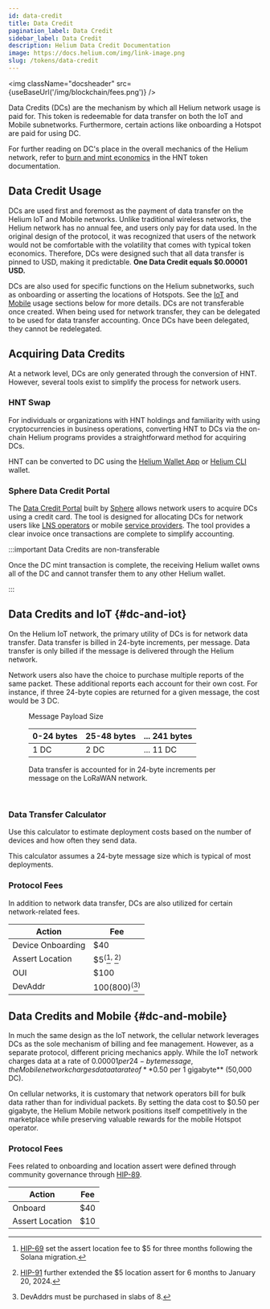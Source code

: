 ```yaml
---
id: data-credit
title: Data Credit
pagination_label: Data Credit
sidebar_label: Data Credit
description: Helium Data Credit Documentation
image: https://docs.helium.com/img/link-image.png
slug: /tokens/data-credit
---
```



<img className="docsheader" src={useBaseUrl('/img/blockchain/fees.png')} />

Data Credits (DCs) are the mechanism by which all Helium network usage is paid for. This token is
redeemable for data transfer on both the IoT and Mobile subnetworks. Furthermore, certain actions
like onboarding a Hotspot are paid for using DC.

For further reading on DC's place in the overall mechanics of the Helium network, refer to
[burn and mint economics](/tokens/hnt-token/#burn-and-mint-economics) in the HNT token
documentation.

## Data Credit Usage

DCs are used first and foremost as the payment of data transfer on the Helium IoT and Mobile
networks. Unlike traditional wireless networks, the Helium network has no annual fee, and users only
pay for data used. In the original design of the protocol, it was recognized that users of the
network would not be comfortable with the volatility that comes with typical token economics.
Therefore, DCs were designed such that all data transfer is pinned to USD, making it predictable.
**One Data Credit equals $0.00001 USD.**

DCs are also used for specific functions on the Helium subnetworks, such as onboarding or asserting
the locations of Hotspots. See the [IoT](#dc-and-iot) and [Mobile](#dc-and-mobile) usage sections
below for more details. DCs are not transferable once created. When being used for network transfer,
they can be delegated to be used for data transfer accounting. Once DCs have been delegated, they
cannot be redelegated.

## Acquiring Data Credits

At a network level, DCs are only generated through the conversion of HNT. However, several tools
exist to simplify the process for network users.

### HNT Swap

For individuals or organizations with HNT holdings and familiarity with using cryptocurrencies in
business operations, converting HNT to DCs via the on-chain Helium programs provides a
straightforward method for acquiring DCs.

HNT can be converted to DC using the [Helium Wallet App](/wallets/helium-wallet-app) or
[Helium CLI](/wallets/cli-wallet) wallet.

### Sphere Data Credit Portal

The [Data Credit Portal](/tokens/data-credit-portal) built by [Sphere](https://spherepay.co) allows
network users to acquire DCs using a credit card. The tool is designed for allocating DCs for
network users like [LNS operators](/iot/lorawan-network-servers) or mobile
[service providers](/mobile/service-providers). The tool provides a clear invoice once transactions
are complete to simplify accounting.

:::important Data Credits are non-transferable

Once the DC mint transaction is complete, the receiving Helium wallet owns all of the DC and cannot
transfer them to any other Helium wallet.

:::

## Data Credits and IoT {#dc-and-iot}

On the Helium IoT network, the primary utility of DCs is for network data transfer. Data transfer is
billed in 24-byte increments, per message. Data transfer is only billed if the message is delivered
through the Helium network.

Network users also have the choice to purchase multiple reports of the same packet. These additional
reports each account for their own cost. For instance, if three 24-byte copies are returned for a
given message, the cost would be 3 DC.

<figure className="screensnippet-wrapper" style={{ padding: '1.25em 5vw 1em' }}>
  <p>Message Payload Size</p>
  <table className="dc-calc-table" style={{ marginBottom: '1em' }}>
    <thead>
      <tr>
        <th>0-24 bytes</th>
        <th>25-48 bytes</th>
        <th>... 241 bytes</th>
      </tr>
    </thead>
    <tbody>
      <tr>
        <td>1 DC</td>
        <td>2 DC</td>
        <td>... 11 DC</td>
      </tr>
    </tbody>
  </table>
  <figcaption>
    Data transfer is accounted for in 24-byte increments per message on the LoRaWAN network.
  </figcaption>
</figure>
<br />

### Data Transfer Calculator

Use this calculator to estimate deployment costs based on the number of devices and how often they
send data.

This calculator assumes a 24-byte message size which is typical of most deployments.


<figure className="screensnippet-wrapper">
  <OperationCostEstimator />
</figure>

### Protocol Fees

In addition to network data transfer, DCs are also utilized for certain network-related fees.

| Action            | Fee                                             |
| ----------------- | ----------------------------------------------- |
| Device Onboarding | $40                                             |
| Assert Location   | $5<sup>(</sup>[^1]<sup>, </sup>[^2]<sup>)</sup> |
| OUI               | $100                                            |
| DevAddr           | $100 ($800)<sup>(</sup>[^3]<sup>)</sup>         |

[^1]:
    [HIP-69](https://github.com/helium/HIP/blob/main/0069-reassertion-fee-reduction.md) set the
    assert location fee to $5 for three months following the Solana migration.

[^2]:
    [HIP-91](https://github.com/helium/HIP/blob/main/0091-data-driven-extension-reduced-iot-assertion-cost.md)
    further extended the $5 location assert for 6 months to January 20, 2024.

[^3]: DevAddrs must be purchased in slabs of 8.

## Data Credits and Mobile {#dc-and-mobile}

In much the same design as the IoT network, the cellular network leverages DCs as the sole mechanism
of billing and fee management. However, as a separate protocol, different pricing mechanics apply.
While the IoT network charges data at a rate of $0.00001 per 24-byte message, the Mobile network
charges data at a rate of **$0.50 per 1 gigabyte** (50,000 DC).

On cellular networks, it is customary that network operators bill for bulk data rather than for
individual packets. By setting the data cost to $0.50 per gigabyte, the Helium Mobile network
positions itself competitively in the marketplace while preserving valuable rewards for the mobile
Hotspot operator.

### Protocol Fees

Fees related to onboarding and location assert were defined through community governance through
[HIP-89](https://github.com/helium/HIP/blob/main/0089-mobile-network-onboard-fees.md).

| Action          | Fee |
| --------------- | --- |
| Onboard         | $40 |
| Assert Location | $10 |
